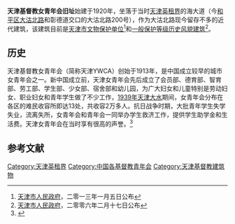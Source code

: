 {{文物保护单位
| 级别 = 省级
| 省区市 = 天津市
| 名称 = 基督教女青年会旧址
| 图片 = [[File:大沽路200号.jpg|200px]] |
| 编号 = 4-45
| 分类 = 近现代重要史迹及代表性建筑
| 时代 = 1933年
| 所在 = [[天津市|天津市]][[和平区_(天津市)|和平区]]
| 登录 = 2013年1月5日
}}
'''天津基督教女青年会旧址'''始建于1920年，坐落于当时[[天津英租界|天津英租界]]的海大道（今[[和平区_(天津市)|和平区]][[大沽北路|大沽北路]]和彰德道交口的大沽北路200号），作为大沽北路现今留存不多的近代建筑，该建筑目前是[[天津市文物保护单位|天津市文物保护单位]]<ref>[[天津市人民政府|天津市人民政府]]，二零一三年一月五日公布</ref>和[[天津历史风貌建筑|一般保护等级历史风貌建筑]]<ref>[[天津市人民政府|天津市人民政府]]，二零零六年二月十七日公布</ref>。

== 历史 ==
{{天津历史风貌建筑 |
省区市 = 天津市 |
名称 = 原天津基督教女青年会 |
图片 = [[File:大沽路200号铭牌.jpg|200px]]|
编号 = 0130302|
等级 = 一般保护 |
时代 = 1920年|
所在 = [[天津市|天津市]][[和平区_(天津市)|和平区]] |
公布 = 2006年2月17日 |
}}

天津基督教女青年会（简称天津YWCA）创始于1913年，是中国成立较早的城市女青年会之一。新中国成立前，天津女青年会先后成立了会员部、德育部、智育部、劳工部、学生部、少女部、宿舍部和幼儿园，为广大妇女和儿童特别是劳动妇女、职业妇女和青年学生做了不少工作，[[1939年天津水灾|1939年天津大水]]期间，女青年会分布在各区的难民收容所即达13处，共收容2万多人。抗日战争时期，大批青年学生失学失业，流离失所，女青年会和青年会一同举办学生救济工作，提供学生助学金和生活费。天津女青年会在当时享有很高的声誉。<ref>{{Cite web |url=http://www.ywcatj.org.cn/bhjj.asp |title=天津基督教女青年会 |access-date=2014-08-02 |archive-url=https://web.archive.org/web/20140809192613/http://www.ywcatj.org.cn/bhjj.asp |archive-date=2014-08-09 |dead-url=yes }}</ref>

==参考文献==
<div class="references-small">
<references />
</div>

{{天津市文物保护单位}}

[[Category:天津英租界|Category:天津英租界]]
[[Category:中国各基督教青年会|Category:中国各基督教青年会]]
[[Category:天津基督教建筑物|Category:天津基督教建筑物]]